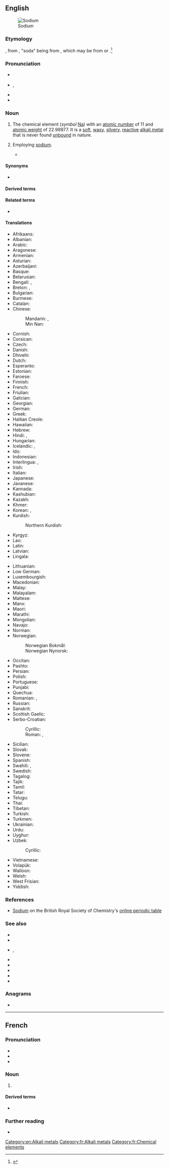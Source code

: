 ==English==
{{elements|en|Na|neon|Ne|magnesium|Mg}}
[[Image:Nametal.JPG.jpg|thumb|right|Sodium]]

===Etymology===
{{coin|en|Humphry Davy|nat=British|occ=chemist|in=1808}}, from {{suffix|en|soda|-ium}}, "soda" being from {{der|en|it|soda}}, which may be from {{der|en|ar|سُوَّاد|gloss=[[saltwort]]}} or {{der|en|ar|سُوَيْدَاء|gloss={{w|Suaeda}}}}.<ref>{{R:Lexico}}</ref>

===Pronunciation===
* {{a|RP}} {{IPA|en|/ˈsəʊ.dɪəm/}}
* {{a|US}} {{enPR|sōʹdē-əm}}, {{IPA|en|/ˈsoʊ.di.əm/}}
* {{audio|en|En-us-sodium.ogg|audio (US)}}
* {{rhymes|en|əʊdiəm|s=3}}

===Noun===
{{en-noun|-|s}}
{{wikipedia}}

# {{senseid|en|Q658}}The chemical element (''symbol'' [[Na]]) with an [[atomic number]] of 11 and [[atomic weight]] of 22.98977. It is a [[soft]], [[waxy]], [[silvery]], [[reactive]] [[alkali metal]] that is never found [[unbound]] in nature.
# {{q|attributive}} Employing [[sodium]].
#* {{quote-journal|en|year=1960|month=January|author=G. Freeman Allen|title="Condor"&mdash;British Railways' fastest freight train|journal=Trains Illustrated|page=48|text=From Keighley onwards we had obviously returned to civilisation, for the surrounding country was now studded with the '''sodium''' street lights of suburbia and a thickening industrial haze was blotting out the moon.}}

====Synonyms====
* {{l|en|natrium}} {{qualifier|rare}}

====Derived terms====
{{col4-u|en
|disodium
|hydrogen sodium arsenate
|monosodium
|Pentothal sodium
|sodian
|sodic
|sodio-
|sodium-23
|sodium aluminium fluoride
|sodium aluminum fluoride
|sodium amalgam
|sodium Amytal
|sodium antimonate
|sodium arsenate
|sodium arsenide
|sodium aurate
|sodium benzoate
|sodium bicarbonate
|sodium bisulfite
|sodium bisulphite
|sodium borohydride
|sodium bromate
|sodium bromide
|sodium carbide
|sodium carbonate
|sodium carbonate peroxyhydrate
|sodium chlorate
|sodium chloride
|sodium chlorite
|sodium chromate
|sodium-cooled
|sodium dithiophosphate
|sodium monofluorophosphate
|sodium fluoride
|sodium hexafluoroantimonate
|sodium hexametaphosphate
|sodium hydride
|sodium hydrogen carbonate
|sodium hydrogen sulfite
|sodium hydrogen sulphite
|sodium hydroxide
|sodium iodide
|sodium lamp
|sodium manganate
|sodium metaphosphate
|sodium nitrate
|sodium orthophosphate
|sodium oxide
|sodium Pentothal
|sodium perborate
|sodium peroxide
|sodium perxenate
|sodium phosphate
|sodium phosphomolybdate
|sodium plumbate
|sodium polysulfide
|sodium polysulphide
|sodium pump
|sodium pyrophosphate
|sodium selenide
|sodium selenite
|sodium soap
|sodium stannate
|sodium sulfate
|sodium sulphate
|sodium sulfide
|sodium sulphide
|sodium terbium borate
|sodium tetraborate decahydrate
|sodium tetraborate pentahydrate
|sodium thiosulfate
|sodium thiosulphate
|sodium trimetaphosphate
|sodium tripolyphosphate
|sodium tungstate
|sodium vapor lamp
|sodium vapour lamp
|sodium zircofluoride
|stannide of sodium
|telluret of sodium
|trisodium
}}

====Related terms====
* {{l|en|soda}}<!--terms derived from "soda", such as "baking soda", belong on the page for "soda"-->

====Translations====
{{trans-top|id=Q658|reactive metal}}
* Afrikaans: {{t+|af|natrium}}
* Albanian: {{t+|sq|natrium}}
* Arabic: {{t|ar|صُودْيُوم|m|tr=ṣodyum}}
* Aragonese: {{t|an|sodio|m}}
* Armenian: {{t+|hy|նատրիում}}
* Asturian: {{t+|ast|sodiu|m}}
* Azerbaijani: {{t|az|natrium}}
* Basque: {{t|eu|sodioa}}
* Belarusian: {{t|be|на́трый|m}}
* Bengali: {{t|bn|সোডিয়াম}}, {{t-check|bn|লবণক}}
* Breton: {{t|br|natriom|m}}, {{t+|br|sodiom|m}}
* Bulgarian: {{t+|bg|на́трий|m}}
* Burmese: {{t|my|ဆိုဒီယမ်}}
* Catalan: {{t+|ca|sodi|m}}
* Chinese:
*: Mandarin: {{t+|cmn|鈉|sc=Hani}}, {{t+|cmn|钠|tr=nà|sc=Hani}}
*: Min Nan: {{t|nan|na}}
* Cornish: {{t|kw|sodyum}}
* Corsican: {{t|co|sodiu}}
* Czech: {{t+|cs|sodík|m}}
* Danish: {{t+|da|natrium|n}}
* Dhivehi: {{t|dv|ސޯޑިއަމް}}
* Dutch: {{t+|nl|natrium|n}}
* Esperanto: {{t+|eo|natrio}}
* Estonian: {{t+|et|naatrium}}
* Faroese: {{t|fo|natrium|n}}
* Finnish: {{t+|fi|natrium}}
* French: {{t+|fr|sodium|m}}
* Friulian: {{t|fur|sodi}}
* Galician: {{t+|gl|sodio|m}}
* Georgian: {{t|ka|ნატრიუმი}}
* German: {{t+|de|Natrium|n}}
* Greek: {{t+|el|νάτριο|n}}
* Haitian Creole: {{t|ht|sodyòm}}
* Hawaiian: {{t|haw|sodiuma}}
* Hebrew: {{t+|he|נַתְרָן|m|tr=natrán}}
* Hindi: {{t|hi|क्षारातु}}, {{t|hi|सोडियम}}
* Hungarian: {{t+|hu|nátrium}}
* Icelandic: {{t+|is|natrín|n}}, {{t|is|natríum|n}}
* Ido: {{t+|io|natro}}
* Indonesian: {{t+|id|natrium}}
* Interlingua: {{t|ia|sodium}}, {{t|ia|natrium}}
* Irish: {{t+|ga|sóidiam}}
* Italian: {{t+|it|sodio|m}}
* Japanese: {{t+|ja|ナトリウム|tr=natoriumu}}
* Javanese: {{t|jv|natrium}}
* Kannada: {{t|kn|ಸೋಡಿಯಮ್|sc=Knda}}
* Kashubian: {{t|csb|natrijô|m}}
* Kazakh: {{t+|kk|натрий|sc=Cyrl}}
* Khmer: {{t|km|សូឌីយ៉ូម}}
* Korean: {{t+|ko|나트륨}}, {{t|ko|소듐}}
* Kurdish:
*: Northern Kurdish: {{t|kmr|natrîyûm}}
* Kyrgyz: {{t|ky|натрий}}
* Lao: {{t|lo|ໂຊດຽມ}}
* Latin: {{t+|la|natrium}}
* Latvian: {{t+|lv|nātrijs}}
* Lingala: {{t|ln|sodu|c9a|c10a}}
{{trans-mid}}
* Lithuanian: {{t+|lt|natris}}
* Low German: {{t|nds|natrium}}
* Luxembourgish: {{t|lb|Natrium}}
* Macedonian: {{t|mk|натриум|m}}
* Malay: {{t+|ms|natrium}}
* Malayalam: {{t|ml|സോഡിയം|sc=Mlym}}
* Maltese: {{t|mt|sodju}}
* Manx: {{t|gv|sodjum}}
* Maori: {{t|mi|konutai}}
* Marathi: {{t|mr|सोडियम}}
* Mongolian: {{t+|mn|натри|sc=Cyrl}}
* Navajo: {{t|nv|soodin}}
* Norman: {{t|nrf|sôdgium}}
* Norwegian:
*: Norwegian Bokmål: {{t+|nb|natrium|n}}
*: Norwegian Nynorsk: {{t+|nn|natrium|n}}
* Occitan: {{t+|oc|sòdi|m}}
* Pashto: {{t|ps|سوډیم}}
* Persian: {{t+|fa|سدیم|tr=sodiyom}}
* Polish: {{t+|pl|sód|m}}
* Portuguese: {{t+|pt|sódio|m}}
* Punjabi: {{t+|pa|ਸੋਡੀਅਮ|sc=Guru}}
* Quechua: {{t|qu|natriyu}}
* Romanian: {{t+|ro|sodiu|n}}, {{t+|ro|natriu|n}}
* Russian: {{t+|ru|на́трий|m}}
* Sanskrit: {{t+|sa|विक्षार}}
* Scottish Gaelic: {{t|gd|sòidiam}}
* Serbo-Croatian:
*: Cyrillic: {{t|sh|натријум|m|sc=Cyrl}}
*: Roman: {{t|sh|natrijum|m}}, {{t+|sh|natrij|m}} {{qualifier|Croatia}}
* Sicilian: {{t+|scn|sodiu}}
* Slovak: {{t+|sk|sodík|m}}
* Slovene: {{t+|sl|natrij}}
* Spanish: {{t+|es|sodio|m}}
* Swahili: {{t|sw|natiri}}, {{t|sw|sodiamu}}
* Swedish: {{t+|sv|natrium|n}}
* Tagalog: {{t|tl|sodyo}}
* Tajik: {{t+|tg|натрий|sc=Cyrl}}
* Tamil: {{t|ta|உவர்மம்}}
* Tatar: {{t|tt|натрий}}
* Telugu: {{t+|te|సోడియమ్}}
* Thai: {{t+|th|โซเดียม}}
* Tibetan: {{t|bo|བུལ་རྫས}}
* Turkish: {{t+|tr|sodyum}}
* Turkmen: {{t|tk|natriý}}
* Ukrainian: {{t|uk|на́трій|m}}
* Urdu: {{t|ur|سوڈیم|tr=soḍiyam}}
* Uyghur: {{t|ug|ناترىي}}
* Uzbek: {{t+|uz|natriy}}
*: Cyrillic: {{t+|uz|натрий}}
* Vietnamese: {{t+|vi|natri}}
* Volapük: {{t+|vo|natrin}}
* Walloon: {{t+|wa|sodiom}}
* Welsh: {{t+|cy|sodiwm}}
* West Frisian: {{t+|fy|natrium|n}}
* Yiddish: {{t|yi|נאַטריום}}
{{trans-bottom}}

===References===
<references/>
* [https://www.rsc.org/periodic-table/element/11/sodium Sodium] on the British Royal Society of Chemistry's [https://www.rsc.org/periodic-table online periodic table]

===See also===
* {{l|en|amphibole}}
* {{l|en|borax}}
* {{l|en|Chile saltpeter}}, {{l|en|Chile saltpetre}}
* {{l|en|cryolite}}
* {{l|en|halite}}
* {{l|en|natron}}
* {{l|en|salt}}
* {{l|en|zeolite}}

===Anagrams===
* {{anagrams|en|a=dimosu|modius|odiums}}

[[Category:en:Alkali metals]]

----

==French==
{{wikipedia|lang=fr}}

===Pronunciation===
* {{fr-IPA}}
* {{audio|fr|Fr-Paris--sodium.ogg|Audio (Paris)}}
* {{audio|fr|Fr-sodium.ogg|Audio}}

===Noun===
{{fr-noun|m|-}}

# {{l|en|sodium}}

====Derived terms====
* {{l|fr|hydroxyde de sodium}}

===Further reading===
* {{R:TLFi}}

[[Category:fr:Alkali metals]]
[[Category:fr:Chemical elements]]